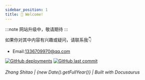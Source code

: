```yaml
---
sidebar_position: 1
title: 👋 Welcome!
---
```



<!--truncate-->
<!-- 
  DeviceTabletIcon,
  CodeIcon,
  QuestionMarkCircleIcon,
} from '@heroicons/react/solid';
  Discord as DiscordIcon,
} from '@styled-icons/boxicons-logos';
  ReactIcon,
  FlutterIcon,
  JSIcon,
  AndroidIcon,
  AppleIcon,
  SDKIcon,
  APIIcon,
  ReactRevolveIcon,
  KotlinIcon,
  SwiftIcon,
  ReactNativeIcon,
} from '@site/src/assets/icons';

<!-- Hack for highlighting menu links with anchor tags -->
<!-- 
<HashChange
  onLoad={() => {
    const topLink = document.querySelector(
      'a.menu__link[href="/docs/home/introduction"]'
    );
    if (topLink) {
      topLink.onclick = (e) => {
        document
          .querySelectorAll('a.menu__link')
          ?.forEach((link) => link?.classList.remove('menu__link--active'));
        e.target.classList.add('menu__link--active');
      };
    }
  }}
  onChange={() => {
    const { hash } = window.location;
    if (hash < 2) return;
    document
      .querySelectorAll('a.menu__link')
      ?.forEach((link) => link.classList.remove('menu__link--active'));
    let link =
      document.querySelector(`a.menu__link[href="${hash}"]`) ??
      document.querySelector('a.menu__link[href="/docs/home/introduction"]');
    link?.classList.add('menu__link--active');
  }}
/> -->


<!-- [![GitHub](https://img.shields.io/badge/dynamic/json?label=GitHub&query=%24.data.totalSubs&url=https%3A%2F%2Fapi.spencerwoo.com%2Fsubstats%2F%3Fsource%3Dgithub%26queryKey%3Dlinyuxuanlin&labelColor=555555&color=282c34&longCache=true?&style=for-the-badge)](https://github.com/zhangtag)
[![知乎](https://img.shields.io/badge/dynamic/json?color=282c34&labelColor=0084ff&label=ZHIHU&query=%24.data.totalSubs&url=https%3A%2F%2Fapi.spencerwoo.com%2Fsubstats%2F%3Fsource%3Dzhihu%26queryKey%3Dlinyuxuanlin&longCache=true?&style=for-the-badge)](https://www.zhihu.com/people/linyuxuanlin)
[![sspai](https://img.shields.io/badge/dynamic/json?label=SSPAI&query=%24.data.totalSubs&url=https%3A%2F%2Fapi.spencerwoo.com%2Fsubstats%2F%3Fsource%3Dsspai%26queryKey%3Dpower&color=282c34&labelColor=d71a1b&longCache=true?&style=for-the-badge)](https://sspai.com/u/power/)
[![bilibili](https://img.shields.io/badge/dynamic/json?labelColor=FE7398&label=BILIBILI&query=%24.data.totalSubs&url=https%3A%2F%2Fapi.spencerwoo.com%2Fsubstats%2F%3Fsource%3Dbilibili%26queryKey%3D349536948&color=282c34&longCache=true?&style=for-the-badge)](https://space.bilibili.com/349536948) -->

<!-- ![Top](sys/top_cover.jpg) -->

:::note
网站升级中，敬请期待
:::


如果你对其中内容有兴趣或疑问，请联系我👇


- Email:1336709970@qq.com


[![GitHub deployments](https://img.shields.io/github/deployments/linyuxuanlin/Wiki_Docusaurus/Production?label=Build&style=flat-square)](https://vercel.com/zhangtag/mywebsite/deployments)
[![GitHub last commit](https://img.shields.io/github/last-commit/linyuxuanlin/Wiki_Docusaurus?color=FCD734&label=Last%20commit&style=flat-square)](https://github.com/zhangtag/zhangtag.github.io/commits/master)
<!-- [![contact](1336709970@qq.com)](ContactMe) -->

<h6>Zhang Shitao | {new Date().getFullYear()} | Built with Docusaurus</h6>

<!-- ## Recently added

<div className="grid xl:grid-cols-6 gap-4">

<GridLink
  to="/testing/testing/white-box"
  className="xl:col-span-2 py-4"
  title="⬜ White Box"
  subtitle="Added the white box testing page"
/>

<GridLink
  to="/tools/mis-dashboard"
  className="xl:col-span-2 py-4"
  title="🖥️ MIS Dashboard"
  subtitle="Added the MIS dashboard page"
/>
</div> -->
